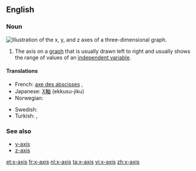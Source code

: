 ==English==

===Noun===
[[Image:Coord planes color.svg|thumb|right|Illustration of the ''x'', ''y'', and ''z'' axes of a three-dimensional graph.]]
{{en-noun|x-axes}}

# {{algebraic geometry}} The axis on a [[graph]] that is usually drawn left to right and usually shows the range of values of an [[independent variable]].

====Translations====
{{trans-top|axis drawn from left to right}}
* French: [[axe des abscisses]] {{m}}, {{t|fr|axe des x|m}}
* Japanese: [[X軸]] (ekkusu-jiku)
* Norwegian: {{t|no|x-akse|m}}
{{trans-mid}}
* Swedish: {{t+|sv|x-axel|c}}
* Turkish: {{t|tr|x ekseni}}, {{t|tr|x-ekseni}}
{{trans-bottom}}

===See also===
* [[y-axis]]
* [[z-axis]]

[[et:x-axis]]
[[fr:x-axis]]
[[nl:x-axis]]
[[ta:x-axis]]
[[vi:x-axis]]
[[zh:x-axis]]